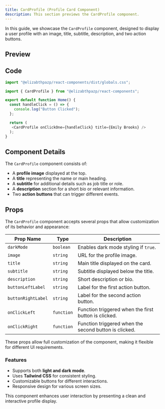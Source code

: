 ```yaml
---
title: CardProfile (Profile Card Component)
description: This section previews the CardProfile component.
---
```


In this guide, we showcase the `CardProfile` component, designed to display a user profile with an image, title, subtitle, description, and two action buttons.

## Preview

<ProfileCard>
</ProfileCard>

## Code

```javascript
import "@elizabthpazp/react-components/dist/globals.css";
```

```javascript
import { CardProfile } from "@elizabthpazp/react-components";

export default function Home() {  
  const handleClick = () => { 
    console.log("Button Clicked");
  }; 

  return ( 
   <CardProfile onClickOne={handleClick} title={Emily Brooks} />   
  );
}
```

## Component Details

The `CardProfile` component consists of:
- A **profile image** displayed at the top.
- A **title** representing the name or main heading.
- A **subtitle** for additional details such as job title or role.
- A **description** section for a short bio or relevant information.
- Two **action buttons** that can trigger different events.

## Props

The `CardProfile` component accepts several props that allow customization of its behavior and appearance:

| Prop Name       | Type       | Description |
|----------------|-----------|-------------|
| `darkMode`     | `boolean` | Enables dark mode styling if `true`. |
| `image`        | `string`  | URL for the profile image. |
| `title`        | `string`  | Main title displayed on the card. |
| `subtitle`     | `string`  | Subtitle displayed below the title. |
| `description`  | `string`  | Short description or bio. |
| `buttonLeftLabel`  | `string`  | Label for the first action button. |
| `buttonRightLabel`  | `string`  | Label for the second action button. |
| `onClickLeft`   | `function` | Function triggered when the first button is clicked. |
| `onClickRight`   | `function` | Function triggered when the second button is clicked. |

These props allow full customization of the component, making it flexible for different UI requirements.

### Features
- Supports both **light and dark mode**.
- Uses **Tailwind CSS** for consistent styling.
- Customizable buttons for different interactions.
- Responsive design for various screen sizes.

This component enhances user interaction by presenting a clean and interactive profile display.